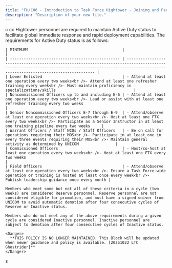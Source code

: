 ```yaml
---
title: "FH/C06 - Introduction to Task Force Hightower - Joining and Participation"
description: "Description of your new file."
---
```


<AccordionGroup>
  <Accordion title="New Accordion" icon="sparkles">
    c
  </Accordion>
  <Accordion title="New Accordion" icon="sparkles">
    cc
  </Accordion>
</AccordionGroup>

<AccordionGroup>
  <Accordion title="FH/PB-34 - Activity Policy: Regular, Reserve, and Inactive Status [LEGACY]" icon="gavel" iconType="solid">
    Hightower personnel are required to maintain Active Duty status to facilitate global immediate response and rapid deployment capabilities. The requirements for Active Duty status is as follows:

    | MINIMUMS                                         |                                                                                                                                                                                                      |
    | ------------------------------------------------ | ---------------------------------------------------------------------------------------------------------------------------------------------------------------------------------------------------- |
    | Lower Enlisted                                   | - Attend at least one operation every two weeks<br />- Attend at least one refresher training every week<br />- Must maintain proficiency in specializations/skills                                  |
    | Noncommissioned Officers up to and including E-6 | - Attend at least one operation every two weeks<br />- Lead or assist with at least one refresher training every two weeks                                                                           |
    | Senior Noncommissioned Officers E-7 through E-9  | - Attend/observe at least one operation every two weeks<br />- Host at least one FTX every two weeks<br />- Participate as a Senior Instructor in at least one training pipeline every two weeks     |
    | Warrant Officers / Staff NCOs / Staff Officers   | - Be on call for operations requiring their MOS<br />- Participate in at least one in every three events requiring their MOS<br />- Maintain general activity as determined by UNICOM                |
    | Commissioned Officers                            | - Host/co-host at least one operation every two weeks<br />- Host at least one FTX every two weeks                                                                                                   |
    | Field Officers                                   | - Attend/observe at least one operation every two weeks<br />- Ensure a Task Force-wide operation or training is hosted at least once every week<br />- Publish leadership guidance once every month |

    Members who meet some but not all of these criteria in a cycle (two weeks) are considered Reserve personnel. Reserve personnel are not considered eligible for promotion, and must have a signed waiver from UNICOM to avoid automatic demotion after four consecutive cycles of Reserve or Inactive status. 

    Members who do not meet any of the above requirements during a given cycle are considered Inactive personnel. Inactive personnel are subject to demotion after four consecutive cycles of Inactive status.

    <Danger>
      **THIS POLICY IS NO LONGER MAINTAINED. This Block will be updated when newer guidance and policy is available. [20251022 LTC Ghostrider]**
    </Danger>
  </Accordion>
  <Accordion title="New Accordion" icon="sparkles">
    s
  </Accordion>
</AccordionGroup>